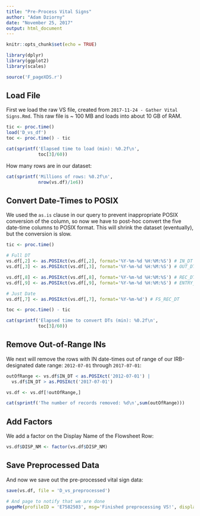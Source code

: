 ```yaml
---
title: "Pre-Process Vital Signs"
author: "Adam Dziorny"
date: "November 25, 2017"
output: html_document
---
```


```r
knitr::opts_chunk$set(echo = TRUE)
```

```r
library(dplyr)
library(ggplot2)
library(scales)

source('F_pageXDS.r')
```

## Load File

First we load the raw VS file, created from `2017-11-24 - Gather Vital Signs.Rmd`.  This raw file is ~ 100 MB and loads into about 10 GB of RAM.

```r
tic <- proc.time()
load('D_vs_df')
toc <- proc.time() - tic

cat(sprintf('Elapsed time to load (min): %0.2f\n',
            toc[3]/60))
```

How many rows are in our dataset:

```r
cat(sprintf('Millions of rows: %0.2f\n',
            nrow(vs.df)/1e6))
```

## Convert Date-Times to POSIX

We used the `as.is` clause in our query to prevent inappropriate POSIX conversion of the column, so now we have to post-hoc convert the five date-time columns to POSIX format.  This will shrink the dataset (eventually), but the conversion is slow.

```r
tic <- proc.time()

# Full DT
vs.df[,2] <- as.POSIXct(vs.df[,2], format='%Y-%m-%d %H:%M:%S') # IN_DT
vs.df[,3] <- as.POSIXct(vs.df[,3], format='%Y-%m-%d %H:%M:%S') # OUT_DT

vs.df[,8] <- as.POSIXct(vs.df[,8], format='%Y-%m-%d %H:%M:%S') # REC_DT
vs.df[,9] <- as.POSIXct(vs.df[,9], format='%Y-%m-%d %H:%M:%S') # ENTRY_DT

# Just Date
vs.df[,7] <- as.POSIXct(vs.df[,7], format='%Y-%m-%d') # FS_REC_DT

toc <- proc.time() - tic

cat(sprintf('Elapsed time to convert DTs (min): %0.2f\n',
            toc[3]/60))
```

## Remove Out-of-Range INs

We next will remove the rows with IN date-times out of range of our IRB-designated date range: `2012-07-01` through `2017-07-01`:

```r
outOfRange <- vs.df$IN_DT < as.POSIXct('2012-07-01') | 
  vs.df$IN_DT > as.POSIXct('2017-07-01')

vs.df <- vs.df[!outOfRange,]

cat(sprintf('The number of records removed: %d\n',sum(outOfRange)))
```

## Add Factors

We add a factor on the Display Name of the Flowsheet Row:

```r
vs.df$DISP_NM <- factor(vs.df$DISP_NM)
```

## Save Preprocessed Data

And now we save out the pre-processed vital sign data:

```r
save(vs.df, file = 'D_vs_preprocessed')

# And page to notify that we are done
pageMe(profileID = 'E7582503', msg='Finished preprocessing VS!', displayResult = F)
```